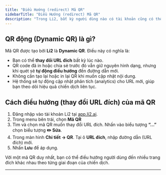 ```yaml
---
title: "Điều Hướng (redirect) Mã QR"
sidebarTitle: "Điều Hướng (redirect) Mã QR"
description: "Trong Li2, bất kỳ người dùng nào có tài khoản cũng có thể thay đổi URL đích của mã QR."
---
```


## QR động (Dynamic QR) là gì?

Mã QR được tạo bởi **Li2** là **Dynamic QR**. Điều này có nghĩa là:

- Bạn có thể **thay đổi URL đích** bất kỳ lúc nào.
- QR code đã in hoặc chia sẻ trước đó vẫn giữ nguyên hình dạng, nhưng khi quét sẽ **tự động điều hướng** đến đường dẫn mới.
- Không cần tạo lại hoặc in lại QR khi muốn cập nhật nội dung.
- Hệ thống sẽ tự động cập nhật phân tích (analytics) cho URL mới, giúp bạn theo dõi hiệu quả chiến dịch liên tục.

## Cách điều hướng (thay đổi URL đích) của mã QR

1. Đăng nhập vào tài khoản Li2 tại [app.li2.ai](http://app.li2.ai).
2. Trong menu bên trái, chọn **Mã QR**
3. Tìm và chọn mã QR muốn thay đổi URL đích. Nhấn vào biểu tượng **“...”** chọn biểu tượng **✏️ Sửa**.
4. Trong màn hình **Chi tiết → QR**. Tại ô **URL đích**, nhập đường dẫn (URL đích) mới.
5. Nhấn **Lưu** để áp dụng.

<Tip>
  Với một mã QR duy nhất, bạn có thể điều hướng người dùng đến nhiều trang đích khác nhau theo từng giai đoạn của chiến dịch.
</Tip>

---